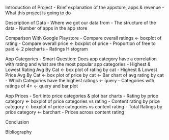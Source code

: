 Introduction of Project
- Brief explanation of the appstore, apps & revenue
- What this project is going to do

Description of Data
 - Where we got our data from
 - The structure of the data
 - Number of apps in the app store
 
Comparison With Google Playstore
- Compare overall ratings <- boxplot of rating 
- Compare overall price <- boxplot of price
- Proportion of free to paid <- 2 piecharts
- Ratings Histogram

App Categories
- Smart Question: Does app category have a correlation with rating and what are the most popular app categories
- Highest & Lowest Rating Avg By Cat <- box plot of rating by cat
- Highest & Lowest Price Avg By Cat <- box plot of price by cat
 <- Bar chart of avg rating by cat
- Which Categories have the highest ratings <- query
- Categories with ratings of 4+ <- query and bar plot


App Prices
- Sort into price categories & plot bar charts
- Rating by price category <- boxplot of price categories vs rating
- Content rating by price category <- boxplot of price categories vs content rating
- Total Ratings by price category <- barchart
- Prices across content rating 



Conclusion

Bibliography